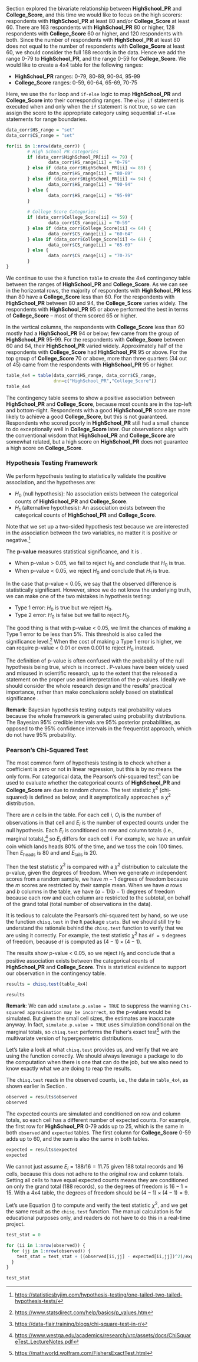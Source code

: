 Section \ref{bivariate} explored the bivariate relationship between **HighSchool_PR** and **College_Score**, and this time we would like to focus on the high scorers: respondents with **HighSchool_PR** at least 80 and/or **College_Score** at least 60. There are 163 respondents with **HighSchool_PR** 80 or higher, 128 respondents with **College_Score** 60 or higher, and 120 respondents with both. Since the number of respondents with **HighSchool_PR** at least 80 does not equal to the number of respondents with **College_Score** at least 60, we should consider the full 188 records in the data. Hence we add the range 0-79 to **HighSchool_PR**, and the range 0-59 for **College_Score**. We would like to create a 4x4 table for the following ranges:

* **HighSchool_PR** ranges: 0-79, 80-89, 90-94, 95-99
* **College_Score** ranges: 0-59, 60-64, 65-69, 70-75

Here, we use the `for` loop and `if-else` logic to map **HighSchool_PR** and **College_Score** into their corresponding ranges. The `else if` statement is executed when and only when the `if` statement is not true, so we can assign the score to the appropriate category using sequential `if-else` statements for range boundaries.

```r
data_corr$HS_range = "set"
data_corr$CS_range = "set"

for(ii in 1:nrow(data_corr)) {
        # High School PR categories
        if (data_corr$HighSchool_PR[ii] <= 79) {
                data_corr$HS_range[ii] = "0-79"
        } else if (data_corr$HighSchool_PR[ii] <= 89) {
                data_corr$HS_range[ii] = "80-89"
        } else if (data_corr$HighSchool_PR[ii] <= 94) {
                data_corr$HS_range[ii] = "90-94"
        } else {
                data_corr$HS_range[ii] = "95-99"
        }
        
        # College Score Categories
        if (data_corr$College_Score[ii] <= 59) {
                data_corr$CS_range[ii] = "0-59"
        } else if (data_corr$College_Score[ii] <= 64) {
                data_corr$CS_range[ii] = "60-64"
        } else if (data_corr$College_Score[ii] <= 69) {
                data_corr$CS_range[ii] = "65-69"
        } else {
                data_corr$CS_range[ii] = "70-75"
        }
}
```

We continue to use the `R` function `table` to create the 4x4 contingency table between the ranges of **HighSchool_PR** and **College_Score**. As we can see in the horizontal rows, the majority of respondents with **HighSchool_PR** less than 80 have a **College_Score** less than 60. For the respondents with **HighSchool_PR** between 80 and 94, the **College_Score** varies widely. The respondents with **HighSchool_PR** 95 or above performed the best in terms of **College_Score** -- most of them scored 65 or higher.  

In the vertical columns, the respondents with **College_Score** less than 60 mostly had a **HighSchool_PR** 94 or below; few came from the group of **HighSchool_PR** 95-99. For the respondents with **College_Score** between 60 and 64, their **HighSchool_PR** varied widely. Approximately half of the respondents with **College_Score** had **HighSchool_PR** 95 or above. For the top group of **College_Score** 70 or above, more than three quarters (34 out of 45) came from the respondents with **HighSchool_PR** 95 or higher.

```r
table_4x4 = table(data_corr$HS_range, data_corr$CS_range,
                  dnn=c("HighSchool_PR","College_Score"))
table_4x4
```

The contingency table seems to show a positive association between **HighSchool_PR** and **College_Score**, because most counts are in the top-left and bottom-right. Respondents with a good **HighSchool_PR** score are more likely to achieve a good **College_Score**, but this is not guaranteed. Respondents who scored poorly in **HighSchool_PR** still had a small chance to do exceptionally well in **College_Score** later. Our observations align with the conventional wisdom that **HighSchool_PR** and **College_Score** are somewhat related, but a high score on **HighSchool_PR** does not guarantee a high score on **College_Score**.  

### Hypothesis Testing Framework

We perform hypothesis testing to statistically validate the positive association, and the hypotheses are:   

- $H_0$ (null hypothesis): No association exists between the categorical counts of **HighSchool_PR** and **College_Score**.
- $H_1$ (alternative hypothesis): An association exists between the categorical counts of **HighSchool_PR** and **College_Score**.  

Note that we set up a two-sided hypothesis test because we are interested in the association between the two variables, no matter it is positive or negative.^[<https://statisticsbyjim.com/hypothesis-testing/one-tailed-two-tailed-hypothesis-tests/>]   

The **p-value** measures statistical significance, and it is \textbf{the probability of observing something at least as extreme as the data, given the assumption that $\mathbf{H_0}$ is true} \cite{diez2019openintro}.  

- When p-value > 0.05, we fail to reject $H_0$ and conclude that $H_0$ is true. 
- When p-value < 0.05, we reject $H_0$ and conclude that $H_1$ is true.  

In the case that p-value < 0.05, we say that the observed difference is statistically significant. However, since we do not know the underlying truth, we can make one of the two mistakes in hypothesis testing: 
  
- Type 1 error: $H_0$ is true but we reject $H_0$.
- Type 2 error: $H_0$ is false but we fail to reject $H_0$.

The good thing is that with p-value < 0.05, we limit the chances of making a Type 1 error to be less than 5%. This threshold is also called the significance level.^[<https://www.statsdirect.com/help/basics/p_values.htm>] When the cost of making a Type 1 error is higher, we can require p-value < 0.01 or even 0.001 to reject $H_0$ instead.     

The definition of p-value is often confused with the probability of the null hypothesis being true, which is incorrect \cite{goodman2008dirty}. P-values have been widely used and misused in scientific research, up to the extent that the \citet{american2016statement} released a statement on the proper use and interpretation of the p-values. Ideally we should consider the whole research design and the results' practical importance, rather than make conclusions solely based on statistical significance \cite{wasserstein2019moving}.  

**Remark**: Bayesian hypothesis testing \cite{kruschke2018bayesian} outputs real probability values because the whole framework is generated using probability distributions. The Bayesian 95% credible intervals are 95% posterior probabilities, as opposed to the 95% confidence intervals in the frequentist approach, which do not have 95% probability.   

### Pearson's Chi-Squared Test

The most common form of hypothesis testing is to check whether a coefficient is zero or not in linear regression, but this is by no means the only form. For categorical data, the Pearson's chi-squared test^[<https://data-flair.training/blogs/chi-square-test-in-r/>] can be used to evaluate whether the categorical counts of **HighSchool_PR** and **College_Score** are due to random chance. The test statistic $\chi^2$ (chi-squared) is defined as below, and it asymptotically approaches a $\chi^2$ distribution.  

\begin{equation}
\label{eqn:chi-squared-test}
\chi^2 = \sum^{n}_{i=1}\dfrac{(O_i - E_i)^2}{E_i}
\end{equation}

There are $n$ cells in the table. For each cell $i$, $O_i$ is the number of observations in that cell and $E_i$ is the number of expected counts under the null hypothesis. Each $E_i$ is conditioned on row and column totals (i.e., marginal totals),^[<https://www.westga.edu/academics/research/vrc/assets/docs/ChiSquareTest_LectureNotes.pdf>] so $E_i$ differs for each cell $i$. For example, we have an unfair coin which lands heads 80% of the time, and we toss the coin 100 times. Then $E_{\text{heads}}$ is 80 and and $E_{\text{tails}}$ is 20.   

Then the test statistic $\chi^2$ is compared with a $\chi^2$ distribution to calculate the p-value, given the degrees of freedom. When we generate $m$ independent scores from a random sample, we have $m-1$ degrees of freedom because the $m$ scores are restricted by their sample mean. When we have $a$ rows and $b$ columns in the table, we have $(a-1)(b-1)$ degrees of freedom because each row and each column are restricted to the subtotal, on behalf of the grand total (total number of observations in the data).   

It is tedious to calculate the Pearson's chi-squared test by hand, so we use the function `chisq.test` in the `R` package `stats`. But we should still try to understand the rationale behind the `chisq.test` function to verify that we are using it correctly. For example, the test statistic $\chi^2$ has `df = 9` degrees of freedom, because `df` is computed as $(4-1)\times(4-1)$.   

The results show p-value < 0.05, so we reject $H_0$ and conclude that a positive association exists between the categorical counts of **HighSchool_PR** and **College_Score**. This is statistical evidence to support our observation in the contingency table.  

```r
results = chisq.test(table_4x4)

results
```

**Remark**: We can add `simulate.p.value = TRUE` to suppress the warning `Chi-squared approximation may be incorrect`, so the p-values would be simulated. But given the small cell sizes, the estimates are inaccurate anyway. In fact, `simulate.p.value = TRUE` uses simulation conditional on the marginal totals, so `chisq.test` performs the Fisher's exact test^[<https://mathworld.wolfram.com/FishersExactTest.html>] with the multivariate version of hypergeometric distributions.   

Let's take a look at what `chisq.test` provides us, and verify that we are using the function correctly. We should always leverage a package to do the computation when there is one that can do the job, but we also need to know exactly what we are doing to reap the results.      

The `chisq.test` reads in the observed counts, i.e., the data in `table_4x4`, as shown earlier in Section \ref{bivariate-top-scorers}.  

```r
observed = results$observed
observed
```

The expected counts are simulated and conditioned on row and column totals, so each cell has a different number of expected counts. For example, the first row for **HighSchool_PR** 0-79 adds up to 25, which is the same in both `observed` and `expected` tables. The first column for **College_Score** 0-59 adds up to 60, and the sum is also the same in both tables.  

```r
expected = results$expected
expected
```

We cannot just assume $E_i = 188/16 = 11.75$ given 188 total records and 16 cells, because this does not adhere to the original row and column totals. Setting all cells to have equal expected counts means they are conditioned on only the grand total (188 records), so the degrees of freedom is $16-1=15$. With a 4x4 table, the degrees of freedom should be $(4-1)\times(4-1)=9$.  

Let's use Equation (\ref{eqn:chi-squared-test}) to compute and verify the test statistic $\chi^2$, and we get the same result as the `chisq.test` function. The manual calculation is for educational purposes only, and readers do not have to do this in a real-time project.   

```r
test_stat = 0

for (ii in 1:nrow(observed)) {
  for (jj in 1:nrow(observed)) {
    test_stat = test_stat + ((observed[ii,jj] - expected[ii,jj])^2)/expected[ii,jj]
  }
}

test_stat
```
